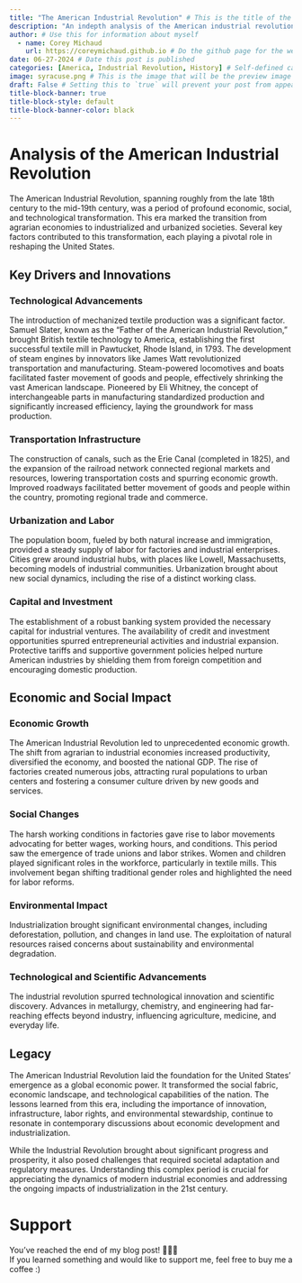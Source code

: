 ```yaml
---
title: "The American Industrial Revolution" # This is the title of the blog post
description: "An indepth analysis of the American industrial revolution." # This is the description and shows up under the title and picture on the blog page
author: # Use this for information about myself
  - name: Corey Michaud
    url: https://coreymichaud.github.io # Do the github page for the website NOT the blog
date: 06-27-2024 # Date this post is published
categories: [America, Industrial Revolution, History] # Self-defined categories
image: syracuse.png # This is the image that will be the preview image and it HAS to be in this file to work
draft: False # Setting this to `true` will prevent your post from appearing on your listing page until you're ready!
title-block-banner: true
title-block-style: default
title-block-banner-color: black
---
```


# Analysis of the American Industrial Revolution

The American Industrial Revolution, spanning roughly from the late 18th century to the mid-19th century, was a period of profound economic, social, and technological transformation. This era marked the transition from agrarian economies to industrialized and urbanized societies. Several key factors contributed to this transformation, each playing a pivotal role in reshaping the United States.

## Key Drivers and Innovations

### Technological Advancements

The introduction of mechanized textile production was a significant factor. Samuel Slater, known as the "Father of the American Industrial Revolution," brought British textile technology to America, establishing the first successful textile mill in Pawtucket, Rhode Island, in 1793. The development of steam engines by innovators like James Watt revolutionized transportation and manufacturing. Steam-powered locomotives and boats facilitated faster movement of goods and people, effectively shrinking the vast American landscape. Pioneered by Eli Whitney, the concept of interchangeable parts in manufacturing standardized production and significantly increased efficiency, laying the groundwork for mass production.

### Transportation Infrastructure

The construction of canals, such as the Erie Canal (completed in 1825), and the expansion of the railroad network connected regional markets and resources, lowering transportation costs and spurring economic growth. Improved roadways facilitated better movement of goods and people within the country, promoting regional trade and commerce.

### Urbanization and Labor

The population boom, fueled by both natural increase and immigration, provided a steady supply of labor for factories and industrial enterprises. Cities grew around industrial hubs, with places like Lowell, Massachusetts, becoming models of industrial communities. Urbanization brought about new social dynamics, including the rise of a distinct working class.

### Capital and Investment

The establishment of a robust banking system provided the necessary capital for industrial ventures. The availability of credit and investment opportunities spurred entrepreneurial activities and industrial expansion. Protective tariffs and supportive government policies helped nurture American industries by shielding them from foreign competition and encouraging domestic production.

## Economic and Social Impact

### Economic Growth

The American Industrial Revolution led to unprecedented economic growth. The shift from agrarian to industrial economies increased productivity, diversified the economy, and boosted the national GDP. The rise of factories created numerous jobs, attracting rural populations to urban centers and fostering a consumer culture driven by new goods and services.

### Social Changes

The harsh working conditions in factories gave rise to labor movements advocating for better wages, working hours, and conditions. This period saw the emergence of trade unions and labor strikes. Women and children played significant roles in the workforce, particularly in textile mills. This involvement began shifting traditional gender roles and highlighted the need for labor reforms.

### Environmental Impact

Industrialization brought significant environmental changes, including deforestation, pollution, and changes in land use. The exploitation of natural resources raised concerns about sustainability and environmental degradation.

### Technological and Scientific Advancements

The industrial revolution spurred technological innovation and scientific discovery. Advances in metallurgy, chemistry, and engineering had far-reaching effects beyond industry, influencing agriculture, medicine, and everyday life.

## Legacy

The American Industrial Revolution laid the foundation for the United States' emergence as a global economic power. It transformed the social fabric, economic landscape, and technological capabilities of the nation. The lessons learned from this era, including the importance of innovation, infrastructure, labor rights, and environmental stewardship, continue to resonate in contemporary discussions about economic development and industrialization.

While the Industrial Revolution brought about significant progress and prosperity, it also posed challenges that required societal adaptation and regulatory measures. Understanding this complex period is crucial for appreciating the dynamics of modern industrial economies and addressing the ongoing impacts of industrialization in the 21st century.

# Support <i class="fa-solid fa-heart"></i>

You've reached the end of my blog post! 🎉🎉🎉\
If you learned something and would like to support me, feel free to buy me a coffee :)

```{=html}
<script type="text/javascript" src="https://cdnjs.buymeacoffee.com/1.0.0/button.prod.min.js" data-name="bmc-button" data-slug="coreymiichaud" data-color="#FFDD00" data-emoji=""  data-font="Poppins" data-text="Buy me a coffee" data-outline-color="#000000" data-font-color="#000000" data-coffee-color="#ffffff" ></script>
```
